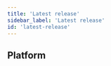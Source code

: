 ```yaml
---
title: 'Latest release'
sidebar_label: 'Latest release'
id: 'latest-release'
---
```



## Platform

<Grid container>
  <Grid item xs={12} md={12} sx={{padding: '1%'}}>
    <ReleaseCard
      blogLink="https://genesis.global/blog/genesis-release-8-9/"
      releaseNotesLink="/8/8.9/"
      imageName="Release-8.9.png"
      imageAltText="8.9 Release"
    />
  </Grid>
</Grid>